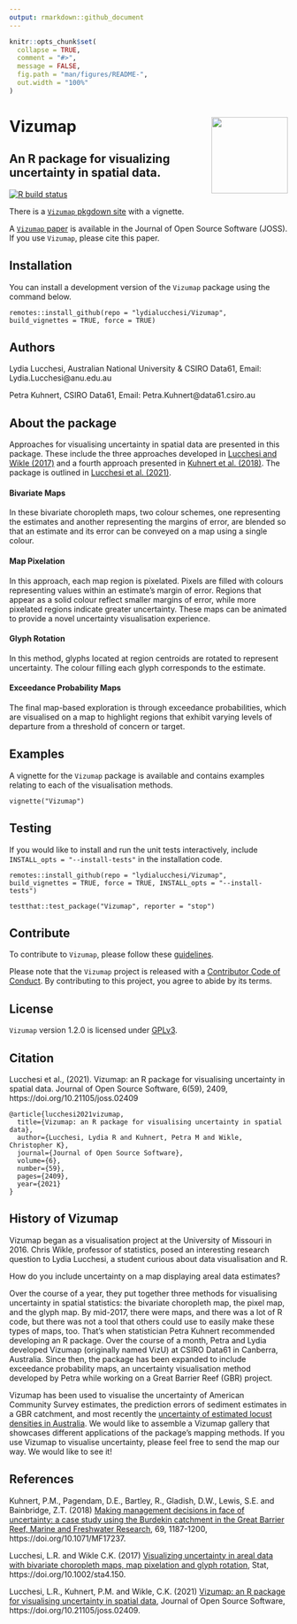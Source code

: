 ```yaml
---
output: rmarkdown::github_document
---
```


<!-- README.md is generated from README.Rmd. Please edit that file -->

```r
knitr::opts_chunk$set(
  collapse = TRUE,
  comment = "#>",
  message = FALSE,
  fig.path = "man/figures/README-",
  out.width = "100%"
)
```

# Vizumap <img src='man/figures/Vizumap_Hex.png' align="right" height="138.5" />
## An R package for visualizing uncertainty in spatial data. 

[![R build status](https://github.com/lydialucchesi/Vizumap/workflows/R-CMD-check/badge.svg)](https://github.com/lydialucchesi/Vizumap/actions)

There is a [`Vizumap` pkgdown site](https://lydialucchesi.github.io/Vizumap/) with a vignette.

A [`Vizumap` paper](https://doi.org/10.21105/joss.02409) is available in the Journal of Open Source Software (JOSS). If you use `Vizumap`, please cite this paper.

## Installation

You can install a development version of the `Vizumap` package using the command below.

```
remotes::install_github(repo = "lydialucchesi/Vizumap", build_vignettes = TRUE, force = TRUE)
```
## Authors 

Lydia Lucchesi, Australian National University & CSIRO Data61,  Email: Lydia.Lucchesi@anu.edu.au

Petra Kuhnert, CSIRO Data61, Email: Petra.Kuhnert@data61.csiro.au 

## About the package

Approaches for visualising uncertainty in spatial data are presented in this package. These include the three approaches developed in [Lucchesi and Wikle (2017)](http://faculty.missouri.edu/~wiklec/LucchesiWikle2017Stat) and a fourth approach presented in [Kuhnert et al. (2018)](https://publications.csiro.au/publications/#publication/PIcsiro:EP168206). The package is outlined in [Lucchesi et al. (2021)](https://doi.org/10.21105/joss.02409).

#### Bivariate Maps

In these bivariate choropleth maps, two colour schemes, one representing the estimates and another representing the margins of error, are blended so that an estimate and its error can be conveyed on a map using a single colour. 

#### Map Pixelation

In this approach, each map region is pixelated. Pixels are filled with colours representing values within an estimate's margin of error. Regions that appear as a solid colour reflect smaller margins of error, while more pixelated regions indicate greater uncertainty. These maps can be animated to provide a novel uncertainty visualisation experience.

#### Glyph Rotation

In this method, glyphs located at region centroids are rotated to represent uncertainty. The colour filling each glyph corresponds to the estimate.

#### Exceedance Probability Maps

The final map-based exploration is through exceedance probabilities, which are visualised on a map to highlight regions that exhibit varying levels of departure from a threshold of concern or target. 

## Examples

A vignette for the `Vizumap` package is available and contains examples relating to each of the visualisation methods.

```
vignette("Vizumap")
```

## Testing

If you would like to install and run the unit tests interactively, include `INSTALL_opts = "--install-tests"` in the installation code.

```
remotes::install_github(repo = "lydialucchesi/Vizumap", build_vignettes = TRUE, force = TRUE, INSTALL_opts = "--install-tests")

testthat::test_package("Vizumap", reporter = "stop")
```

## Contribute

To contribute to `Vizumap`, please follow these [guidelines](CONTRIBUTING.md).

Please note that the `Vizumap` project is released with a [Contributor Code of Conduct](CONDUCT.md). By contributing to this project, you agree to abide by its terms.

## License

`Vizumap` version 1.2.0 is licensed under [GPLv3](LICENSE.md).

## Citation

Lucchesi et al., (2021). Vizumap: an R package for visualising uncertainty in spatial data. Journal of Open Source Software, 6(59), 2409, https://doi.org/10.21105/joss.02409

```
@article{lucchesi2021vizumap,
  title={Vizumap: an R package for visualising uncertainty in spatial data},
  author={Lucchesi, Lydia R and Kuhnert, Petra M and Wikle, Christopher K},
  journal={Journal of Open Source Software},
  volume={6},
  number={59},
  pages={2409},
  year={2021}
}
```

## History of Vizumap

Vizumap began as a visualisation project at the University of Missouri in 2016. Chris Wikle, professor of statistics, posed an interesting research question to Lydia Lucchesi, a student curious about data visualisation and R.

How do you include uncertainty on a map displaying areal data estimates?

Over the course of a year, they put together three methods for visualising uncertainty in spatial statistics: the bivariate choropleth map, the pixel map, and the glyph map. By mid-2017, there were maps, and there was a lot of R code, but there was not a tool that others could use to easily make these types of maps, too. That’s when statistician Petra Kuhnert recommended developing an R package. Over the course of a month, Petra and Lydia developed Vizumap (originally named VizU) at CSIRO Data61 in Canberra, Australia. Since then, the package has been expanded to include exceedance probability maps, an uncertainty visualisation method developed by Petra while working on a Great Barrier Reef (GBR) project.

Vizumap has been used to visualise the uncertainty of American Community Survey estimates, the prediction errors of sediment estimates in a GBR catchment, and most recently the [uncertainty of estimated locust densities in Australia](https://www.nature.com/articles/s41598-020-73897-1/figures/4). We would like to assemble a Vizumap gallery that showcases different applications of the package’s mapping methods. If you use Vizumap to visualise uncertainty, please feel free to send the map our way. We would like to see it!

## References

Kuhnert, P.M., Pagendam, D.E., Bartley, R., Gladish, D.W., Lewis, S.E. and Bainbridge, Z.T. (2018) [Making management decisions in face of uncertainty: a case study using the Burdekin catchment in the Great Barrier Reef, Marine and Freshwater Research](https://publications.csiro.au/publications/#publication/PIcsiro:EP168206), 69, 1187-1200, https://doi.org/10.1071/MF17237.

Lucchesi, L.R. and Wikle C.K. (2017) [Visualizing uncertainty in areal data with bivariate choropleth maps, map pixelation and glyph rotation](http://faculty.missouri.edu/~wiklec/LucchesiWikle2017Stat), Stat, https://doi.org/10.1002/sta4.150.

Lucchesi, L.R., Kuhnert, P.M. and Wikle, C.K. (2021) [Vizumap: an R package for visualising uncertainty in spatial data](https://doi.org/10.21105/joss.02409), Journal of Open Source Software, https://doi.org/10.21105/joss.02409.
